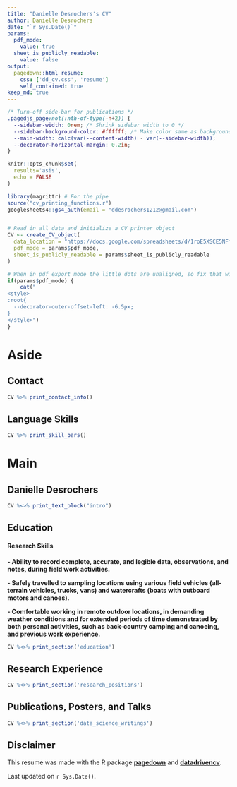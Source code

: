 ```yaml
---
title: "Danielle Desrochers's CV"
author: Danielle Desrochers
date: "`r Sys.Date()`"
params:
  pdf_mode:
    value: true
  sheet_is_publicly_readable:
    value: false
output:
  pagedown::html_resume:
    css: ['dd_cv.css', 'resume']
    self_contained: true
keep_md: true
---
```


```css
/* Turn-off side-bar for publications */
.pagedjs_page:not(:nth-of-type(-n+2)) {
  --sidebar-width: 0rem; /* Shrink sidebar width to 0 */
  --sidebar-background-color: #ffffff; /* Make color same as background */
  --main-width: calc(var(--content-width) - var(--sidebar-width));
  --decorator-horizontal-margin: 0.2in;
}
```


```r
knitr::opts_chunk$set(
  results='asis', 
  echo = FALSE
)

library(magrittr) # For the pipe
source("cv_printing_functions.r")
googlesheets4::gs4_auth(email = "ddesrochers1212@gmail.com")


# Read in all data and initialize a CV printer object
CV <- create_CV_object(
  data_location = "https://docs.google.com/spreadsheets/d/1roE5XSCE5NFfzHsBjb6rkWLZc7Lbv0hfRhymt603dRg/edit#gid=340636497",  
  pdf_mode = params$pdf_mode,
  sheet_is_publicly_readable = params$sheet_is_publicly_readable
)

```


```r
# When in pdf export mode the little dots are unaligned, so fix that with some conditional CSS.
if(params$pdf_mode) {
    cat("
<style>
:root{
  --decorator-outer-offset-left: -6.5px;
}
</style>")
}
```


Aside
================================================================================

<!-- ```{r} -->
<!-- # Build interactive network of positions coloured by section -->
<!-- # and connected if they occurred in the same year -->
<!-- datadrivencv::build_network_logo(CV$entries_data) -->
<!-- ``` -->

<!-- ```{r} -->
<!-- if(params$pdf_mode){ -->
<!--   cat("View this CV online with links at _danielledesro.me/cv/_") -->
<!-- } else { -->
<!--   cat("[<i class='fas fa-download'></i> Download a PDF of this CV](/desrochers_cv.pdf)") -->
<!-- } -->
<!-- ``` -->

Contact {#contact}
--------------------------------------------------------------------------------

```r
CV %>% print_contact_info()
```


Language Skills {#skills}
--------------------------------------------------------------------------------

```r
CV %>% print_skill_bars()
```


Main
================================================================================

Danielle Desrochers {#title}
--------------------------------------------------------------------------------

```r
CV %<>% print_text_block("intro") 
```

Education {data-icon=graduation-cap data-concise=true}
--------------------------------------------------------------------------------
::: aside
#### Research Skills
<p><strong>- Ability to record complete, accurate, and legible data, observations, and notes, during field work activities.</strong></p>
<p><strong>- Safely travelled to sampling locations using various field vehicles (all-terrain vehicles, trucks, vans) and watercrafts (boats with outboard motors and canoes).</strong></p>
<p><strong>- Comfortable working in remote outdoor locations, in demanding weather conditions and for extended periods of time demonstrated by both personal activities, such as back-country camping and canoeing, and previous work experience.</strong></p>
:::
```r
CV %<>% print_section('education')
```

Research Experience {data-icon=laptop}
--------------------------------------------------------------------------------

<!-- ::: aside -->
<!--  ```{r} -->
<!--  CV %<>% print_text_block('research_skills') -->
<!--  ``` -->
<!-- ::: -->

```r
CV %<>% print_section('research_positions')
```

\pagebreak
Publications, Posters, and Talks {data-icon=book}
--------------------------------------------------------------------------------

```r
CV %<>% print_section('data_science_writings')
```


Disclaimer {#disclaimer}
--------------------------------------------------------------------------------
This resume was made with the R package [**pagedown**](https://github.com/rstudio/pagedown) and [**datadrivencv**](http://nickstrayer.me/datadrivencv/index.html).

Last updated on `r Sys.Date()`.